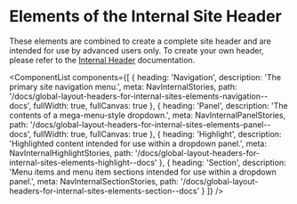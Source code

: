 
<Meta title="Global Layout/Headers/For Internal Sites/Elements/Overview" />

# Elements of the Internal Site Header

These elements are combined to create a complete site header and are intended for use by advanced users only. To create your own header, please refer to the [Internal Header](?path=/docs/global-layout-headers-for-internal-sites--docs) documentation.

<ComponentList
  components={[
    {
      heading: 'Navigation',
      description: 'The primary site navigation menu.',
      meta: NavInternalStories,
      path: '/docs/global-layout-headers-for-internal-sites-elements-navigation--docs',
      fullWidth: true,
      fullCanvas: true
    },
    {
      heading: 'Panel',
      description: 'The contents of a mega-menu-style dropdown.',
      meta: NavInternalPanelStories,
      path: '/docs/global-layout-headers-for-internal-sites-elements-panel--docs',
      fullWidth: true,
      fullCanvas: true
    },
    {
      heading: 'Highlight',
      description: 'Highlighted content intended for use within a dropdown panel.',
      meta: NavInternalHighlightStories,
      path: '/docs/global-layout-headers-for-internal-sites-elements-highlight--docs'
    },
    {
      heading: 'Section',
      description: 'Menu items and menu item sections intended for use within a dropdown panel.',
      meta: NavInternalSectionStories,
      path: '/docs/global-layout-headers-for-internal-sites-elements-section--docs'
    }
  ]}
/>
